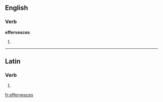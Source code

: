 ==English==

===Verb===
'''effervesces'''

# {{third-person singular of|[[effervesce]]}}

----

==Latin==

===Verb===
{{la-verb-form|effervēscēs}}

# {{conjugation of|effervesco|effervēscō|2|s|fut|act|ind|lang=la}}
{{count page|[[Wiktionary:Page count]]}}

[[fr:effervesces]]